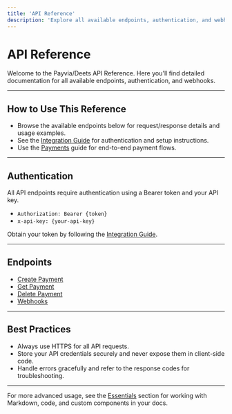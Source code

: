 ```yaml
---
title: 'API Reference'
description: 'Explore all available endpoints, authentication, and webhooks for Payvia/Deets.'
---
```


# API Reference

Welcome to the Payvia/Deets API Reference. Here you'll find detailed documentation for all available endpoints, authentication, and webhooks.

---

## How to Use This Reference

- Browse the available endpoints below for request/response details and usage examples.
- See the [Integration Guide](/integration) for authentication and setup instructions.
- Use the [Payments](/checkout) guide for end-to-end payment flows.

---

## Authentication

All API endpoints require authentication using a Bearer token and your API key.

- `Authorization: Bearer {token}`
- `x-api-key: {your-api-key}`

Obtain your token by following the [Integration Guide](/integration).

---

## Endpoints

- [Create Payment](/api-reference/endpoint/create)
- [Get Payment](/api-reference/endpoint/get)
- [Delete Payment](/api-reference/endpoint/delete)
- [Webhooks](/api-reference/endpoint/webhook)

---

## Best Practices

- Always use HTTPS for all API requests.
- Store your API credentials securely and never expose them in client-side code.
- Handle errors gracefully and refer to the response codes for troubleshooting.

---

For more advanced usage, see the [Essentials](/essentials/markdown) section for working with Markdown, code, and custom components in your docs.
